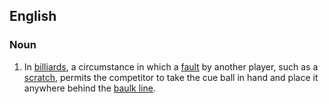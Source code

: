 ==English==

===Noun===
{{en-noun|head=[[ball]] [[in]] [[hand]]|balls in hand}}
# In [[billiards]], a circumstance in which a [[fault]] by another player, such as a [[scratch]], permits the competitor to take the cue ball in hand and place it anywhere behind the [[baulk line]].